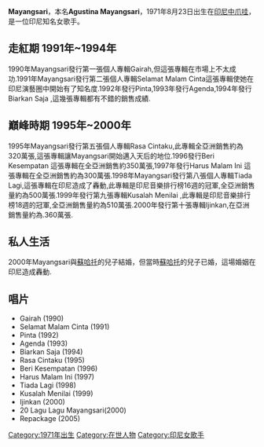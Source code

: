 {{多個問題|
{{Orphan|time=2016-12-17T12:35:20+00:00}}
{{unreferenced|time=2014-09-02T02:30:38+00:00}}
{{NotChineseTitle|time=2015-12-14T04:40:45+00:00}}
}}
{{Infobox musical artist <!-- See Wikipedia:WikiProject_Musicians -->
| Name                = Mayangsari
| Img                 = 
| Img_capt            = 
| Img_size            = 
| Landscape           = 
| Background          = 女歌手
| Birth_name          = Agustina Mayangsari
| Origin              = [[中爪哇|中爪哇]], [[印度尼西亞|印度尼西亞]]
| 出生日期               = {{birth date and age|1971|8|23}}
| Genre               = [[流行|流行]],[[藍調|藍調]]
| Years_active        = 1991–至今
| Label               = 
| Associated_acts     = 
| URL                 = 
| Current_members     = 
| Past_members        = 
| Notable_instruments = 
}}
'''Mayangsari'''，本名'''Agustina Mayangsari'''，1971年8月23日出生在[[印尼|印尼]][[中爪哇|中爪哇]]，是一位印尼知名女歌手。

== 走紅期 1991年~1994年 ==
1990年Mayangsari發行第一張個人專輯Gairah,但這張專輯在市場上不太成功.1991年Mayangsari發行第二張個人專輯Selamat Malam Cinta這張專輯使她在印尼演藝圈中開始有了知名度.1992年發行Pinta,1993年發行Agenda,1994年發行Biarkan Saja ,這幾張專輯都有不錯的銷售成績.

== 巔峰時期 1995年~2000年 ==
1995年Mayangsari發行第五張個人專輯Rasa Cintaku,此專輯全亞洲銷售約為320萬張,這張專輯讓Mayangsari開始邁入天后的地位.1996發行Beri Kesempatan 這張專輯在全亞洲銷售約350萬張,1997年發行Harus Malam Ini 這張專輯在全亞洲銷售約為300萬張.1998年Mayangsari發行第八張個人專輯Tiada Lagi,這張專輯在印尼造成了轟動,此專輯是印尼音樂排行榜16週的冠軍,全亞洲銷售量約為500萬張.1999年發行第九張專輯Kusalah Menilai ,此專輯是印尼音樂排行榜18週的冠軍,全亞洲銷售量約為510萬張.2000年發行第十張專輯Ijinkan,在亞洲銷售量約為.360萬張.

== 私人生活 ==
2000年Mayangsari與[[蘇哈托|蘇哈托]]的兒子結婚，但當時[[蘇哈托|蘇哈托]]的兒子已婚，這場婚姻在印尼造成轟動.

== 唱片 ==
*Gairah (1990) 
*Selamat Malam Cinta (1991) 
*Pinta (1992) 
*Agenda (1993) 
*Biarkan Saja (1994) 
*Rasa Cintaku (1995) 
*Beri Kesempatan (1996) 
*Harus Malam Ini (1997) 
*Tiada Lagi (1998) 
*Kusalah Menilai (1999) 
*Ijinkan (2000) 
*20 Lagu Lagu Mayangsari(2000)
*Repackage (2005)

[[Category:1971年出生|Category:1971年出生]]
[[Category:在世人物|Category:在世人物]]
[[Category:印尼女歌手|Category:印尼女歌手]]
